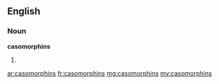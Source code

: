 ==English==

===Noun===
'''casomorphins'''

# {{plural of|casomorphin}}

[[ar:casomorphins]]
[[fr:casomorphins]]
[[mg:casomorphins]]
[[my:casomorphins]]
